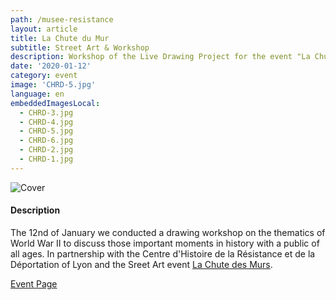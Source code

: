 ```yaml
---
path: /musee-resistance
layout: article
title: La Chute du Mur
subtitle: Street Art & Workshop
description: Workshop of the Live Drawing Project for the event "La Chute du Mur" at the resistance Museum in Lyon, France
date: '2020-01-12'
category: event
image: 'CHRD-5.jpg'
language: en
embeddedImagesLocal:
  - CHRD-3.jpg
  - CHRD-4.jpg
  - CHRD-5.jpg
  - CHRD-6.jpg
  - CHRD-2.jpg
  - CHRD-1.jpg
---
```


![Cover](cover.jpg)

#### Description

The 12nd of January we conducted a drawing workshop on the thematics of World War II to discuss those important moments in history with a public of all ages. In partnership with the Centre d'Histoire de la Résistance et de la Déportation of Lyon and the Sreet Art event [La Chute des Murs](//www.facebook.com/events/391944598374055/).

[Event Page](https://www.lyon.fr/evenement/exposition/la-chute-des-murs)

<ImageGrid props={props} />
